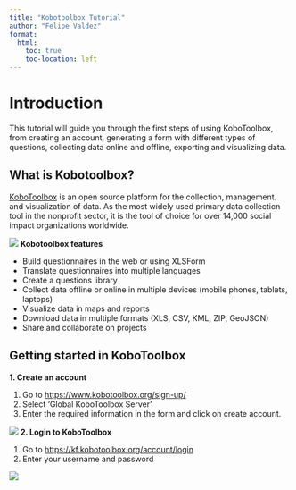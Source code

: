 ```yaml
---
title: "Kobotoolbox Tutorial"
author: "Felipe Valdez"
format:
  html:
    toc: true
    toc-location: left
---
```


# Introduction

This tutorial will guide you through the first steps of using KoboToolbox, from creating an account, generating a form with different types of questions, collecting data online and offline, exporting and visualizing data.

## What is Kobotoolbox?

[KoboToolbox](https://www.kobotoolbox.org/about-us/software/) is an open source platform for the collection, management, and visualization of data. As the most widely used primary data collection tool in the nonprofit sector, it is the tool of choice for over 14,000 social impact organizations worldwide.

![](https://www.kobotoolbox.org/assets/images/common/kobotoolbox_logo_default_for-light-bg.svg)
**Kobotoolbox features**

-	Build questionnaires in the web or using XLSForm
-	Translate questionnaires into multiple languages
-	Create a questions library
-	Collect data offline or online in multiple devices (mobile phones, tablets, laptops)
-	Visualize data in maps and reports
-	Download data in multiple formats (XLS, CSV, KML, ZIP, GeoJSON)
-	Share and collaborate on projects

## Getting started in KoboToolbox

**1. Create an account**

1.	Go to [https://www.kobotoolbox.org/sign-up/](https://www.kobotoolbox.org/sign-up/)
2. 	Select ‘Global KoboToolbox Server’
3. 	Enter the required information in the form and click on create account.

![](kobotoolbox_tutorial_files/img/img1.png)
**2. Login to KoboToolbox**

1. Go to [https://kf.kobotoolbox.org/account/login](https://kf.kobotoolbox.org/account/login)
2. Enter your username and password

![](kobotoolbox_tutorial_files/img/img1.png)


